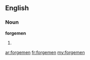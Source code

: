 ==English==

===Noun===
'''forgemen'''

# {{plural of|[[forgeman]]}}

[[ar:forgemen]]
[[fr:forgemen]]
[[my:forgemen]]